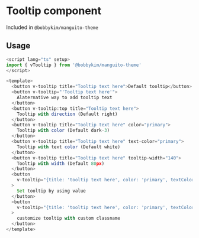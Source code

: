 
<Meta of={Stories} />

# Tooltip component

Included in `@bobbykim/manguito-theme`

## Usage

```js
<script lang="ts" setup>
import { vTooltip } from '@bobbykim/manguito-theme'
</script>

<template>
  <button v-tooltip title="Tooltip text here">Default tooltip</button>
  <button v-tooltip="'Tooltip text here'">
    Alaternative way to add tooltip text
  </button>
  <button v-tooltip:top title="Tooltip text here">
    Tooltip with direction (Default right)
  </button>
  <button v-tooltip title="Tooltip text here" color="primary">
    Tooltip with color (Default dark-3)
  </button>
  <button v-tooltip title="Tooltip text here" text-color="primary">
    Tooltip with text color (Default white)
  </button>
  <button v-tooltip title="Tooltip text here" tooltip-width="140">
    Tooltip with width (Default 80px)
  </button>
  <button
    v-tooltip="{title: 'tooltip text here', color: 'primary', textColor: 'secondary' width: 150}"
  >
    Set tooltip by using value
  </button>
  <button
    v-tooltip="{title: 'tooltip text here', color: 'primary', textColor: 'secondary' width: 150, className: '/** custom classname here**/'}"
  >
    customize tooltip with custom classname
  </button>
</template>
```

<Canvas of={Stories.tooltipExample} />
